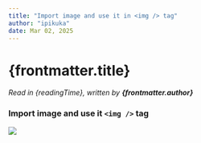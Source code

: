 ```yaml
---
title: "Import image and use it in <img /> tag"
author: "ipikuka"
date: Mar 02, 2025
---
```


# {frontmatter.title}

_Read in {readingTime}, written by **{frontmatter.author}**_

### Import image and use it `<img />` tag


<img src={_image} />
